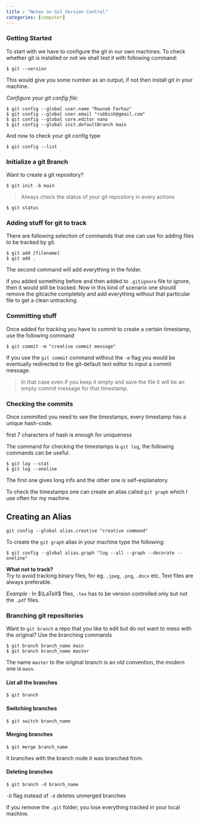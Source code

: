 ```yaml
---
title : "Notes on Git Version Control"
categories: [computer]
---
```


### Getting Started
To start with we have to configure the git in our own machines. To check whether git is installed or not we shall test it with following command:

```
$ git --version
```

This would give you some number as an output, if not then install git in your machine.

*Configure your git config file:*

```
$ git config --global user.name "Raunak Farhaz"
$ git config --global user.email "rubbish@gmail.com"
$ git config --global core.editor nano
$ git config --global init.defaultBranch main
```

And now to check your git config type

```
$ git config --list
```

### Initialize a git Branch

Want to create a git repository?

```
$ git init -b main
```

> Always check the status of your git repository in every actions

```
$ git status
```

### Adding stuff for git to track

There are following selection of commands that one can use for adding files to be tracked by git. 

```
$ git add [filename]
$ git add .
```

The second command will add everything in the folder.

::: {.callout-note}
if you added something before and then added to `.gitignore` file to ignore, then it would still be tracked. Now in this kind of scenario one should remove the gitcache completely and add everything without that particular file to get a clean untracking.
:::

### Committing stuff

Once added for tracking you have to commit to create a certain timestamp, use the
following command

```
$ git commit -m "creative commit message"
```

If you use the `git commit` command without the `-m` flag you would be eventually redirected to the git-default text editor to input a commit message.

> In that case even if you keep it empty and save the file it will be an empty commit message for that timestamp.

### Checking the commits

Once committed you need to see the timestamps, every timestamp has a unique hash-code. 

::: {.callout-note}
first 7 characters of hash is enough for uniqueness
:::

The command for checking the timestamps is `git log`, the following commands can be useful.

```
$ git log --stat
$ git log --oneline
```

The first one gives long info and the other one is self-explanatory.

To check the timestamps one can create an alias called `git graph` which I use often for my 
machine. 

::: {.callout-tip}
## Creating an Alias
`git config --global alias.creative "creative command"`
:::

To create the `git graph` alias in your machine type the following:

```
$ git config --global alias.graph "log --all --graph --decorate --oneline"
```

::: {.callout-caution}
**What not to track?**\
Try to avoid tracking binary files, for eg. `.jpeg`, `.png`, `.docx` etc. Text files are always preferable.

*Example* : In $\LaTeX$ files, `.tex` has to be version controlled only but not the `.pdf` files.
:::   


### Branching git repositories

Want to `git branch` a repo that you like to edit but do not want to mess with the original? Use the branching commands

```
$ git branch branch_name main
$ git branch branch_name master
```

::: {.callout-note}
The name `master` to the original branch is an old convention, the modern one is `main`. 
:::


#### List all the branches

```
$ git branch
```

#### Switching branches

```
$ git switch branch_name
```

#### Merging branches

```
$ git merge branch_name
```

It branches with the branch node it was branched from.

#### Deleting branches

```
$ git branch -d branch_name
```

::: {.callout-caution}
`-D` flag instead of `-d` deletes unmerged branches
:::

::: {.callout-note}
If you remove the `.git` folder, you lose everything tracked in your local machine.
:::

<!-- ## Git and GitHub -->

